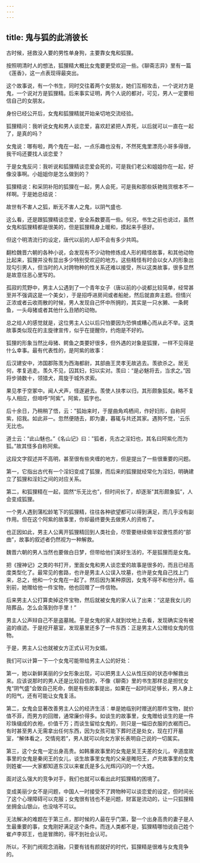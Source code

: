 ```yaml
---
---
---
```

title: 鬼与狐的此消彼长
---




古时候，拯救没人要的男性单身狗，主要靠女鬼和狐狸。

按照明清时人的想法，狐狸精大概比女鬼要更受欢迎一些。《聊斋志异》里有一篇《莲香》，这一点表现得最突出。

这个故事说，有一个书生，同时交往着两个女朋友，她们互相攻击，一个说对方是鬼，一个说对方是狐狸精。后来事实证明，两个人说的都对，可见，男人一定要相信自己的女朋友。

身份已经公开后，女鬼和狐狸精就开始亲切地交流经验。

狐狸精问：我听说女鬼和男人谈恋爱，喜欢赶紧把人弄死，以后就可以一直在一起了，是真的吗？

女鬼说：哪有啦，两个鬼在一起，一点乐趣也没有，不然死鬼里漂亮小哥多得很，我干吗还要找人谈恋爱？

于是女鬼反问：我听说和狐狸精谈恋爱会死的，可是我们老公和姐姐你在一起，好像没事啊。小姐姐你是怎么做到的？

狐狸精说：和采阴补阳的狐狸在一起，男人会死，可是我和那些妖艳贱货根本不一样啊。于是她总结说：

故世有不害人之狐，断无不害人之鬼，以阴气盛也.

这么看，还是跟狐狸精谈恋爱，安全系数要高一些。何况，书生之前也说过，虽然女鬼和狐狸精都是很美的，但是狐狸精身上暖和，摸起来手感好。

但这个明清流行的设定，唐代以前的人却不会有多少共鸣。

翻检魏晋六朝的各种小说，会发现有不少动物修炼成人形的精怪故事，和其他动物比起来，狐狸并没有显出多少特别受欢迎的地方。这些精怪有时会以女人的形象出现勾引男人，但当时的人对跨物种的性关系还难以接受，所以这类故事，很多显然是故意往恶心里写的。

孤寂的荒野中，男主人公遇到了一个青年女子（唐以前的小说都比较简单，经常甚至并不强调这是一个美女），于是招呼进房间或者船舱，然后就直奔主题。但情兴正浓或者云收雨散的时候，男人发现自己怀中所拥的，其实是一只水獭、一条鳄鱼，一头母猪或者其他什么丑陋的动物。

总之给人的感觉就是，这位男主人公以后只怕要因为恐惧或糟心而从此不举。这类故事类似现在的主旋律宣传，似乎在提醒你，约炮是不好的。

狐狸的形象当然比母猪、鳄鱼之类要好很多，但外遇的对象是狐狸，一样不见得是什么幸事。最有代表性的，是阿紫的故事：

后汉建安中，沛国郡陈羡为西海都尉，其部曲王灵孝无故逃去。羡欲杀之。居无何，孝复逃走。羡久不见，囚其妇，妇以实对。羡曰：“是必魅将去，当求之。”因将步骑数十，领猎犬，周旋于城外求索。

果见孝于空冢中。闻人犬声，怪遂避去。羡使人扶孝以归，其形颇象狐矣。略不复与人相应，但啼呼“阿紫”。阿紫，狐字也。

后十余日，乃稍稍了悟，云："狐始来时，于屋曲角鸡栖间，作好妇形，自称阿紫，招我。如此非一。忽然便随去，即为妻，暮辄与共还其家。遇狗不觉，'云乐无比也。

道士云：“此山魅也。”《名山记》曰："狐者，先古之淫妇也，其名曰阿紫化而为狐。”故其怪多自称阿紫。

这段文字叙述并不高明，甚至很有些夹缠的地方，但是提出了一些很重要的问题。

第一，它指出古代有一个淫妇变成了狐狸，而后来的狐狸就经常化为淫妇，明确建立了狐狸和淫妇之间的对应关系。

第二，和狐狸精在一起，固然“乐无比也”，但时间长了，却逐渐"其形颇象狐”，人会变成狐狸。

一个男人遇到蒲松龄笔下的狐狸精，往往各种欲望都可以得到满足，而几乎没有副作用。但在这个阿紫的故事里，你却最终要失去做男人的资格了。

也正因如此，男主人公离开狐狸精回到人类社会，尽管要继续做半奴隶性质的“部曲”，故事的叙述者仍然视为一种解救。

魏晋六朝的男人当然也要做白日梦，但带给他们美好生活的，不是狐狸而是女鬼。

把《搜神记》之类的书打开，里面女鬼和男人谈恋爱的故事是很多的，而且已经高度类型化了。最常见的套路，也许是男主人公误入坟墓，也许是女鬼自己找上门来，总之，他和一个女鬼在一起了。然后因为某种原因，女鬼不得不和他分开。临别前，她赠给他一件宝物，他也回赠了一件信物。

后来男主人公打算卖掉这件宝物，然后就被女鬼的家人认了出来：“这是我女儿的陪葬品，怎么会落到你手里！”

男主人公声辩自己不是盗墓贼。于是女鬼的家人就到坟地上去看，发现确实没有被盗的痕迹。于是挖开墓室，发现墓里还多了一件东西：正是男主人公赠给女鬼的信物。

于是，男主人公也就被女方正式认可为女婿。

我们可以计算一下一个女鬼可能带给男主人公的好处：

第一，她以新鲜美丽的少女形象出现，可以把男主人公从性压抑的状态中解救出来。应该说那时的男人还是比较自信的，不像《聊斋》里的书生那样总是担忧女鬼“阴气盛”会致自己死命，倒是有些故事提出，如果在一起时间足够长，男人身上的阳气，还有可能让女鬼复活。

第二，女鬼会显著改善男主人公的经济生活：单是她临别时赠送的那件宝物，就价值不菲，而男方的回赠，通常廉价得多。如谈生的故事里，女鬼赠给谈生的是一件珍珠缀成的衣袍，价值千万；而谈生留给女鬼的，则只是一幅旧衣服的衣裾而已。有时甚至男人无需拿出任何东西，因为女孩可能下葬时还是处女，现在打开墓室，“解体看之，交情宛若”，男人就可以向女方家长表明自己说的一切属实。

第三，这个女鬼一定出身高贵。如韩重故事里的女鬼是吴王夫差的女儿，辛道度故事里的女鬼是秦闵王的女儿，谈生故事里女鬼的父亲是睢阳王，卢充故事里的女鬼则姓崔——大家都知道东汉以来崔氏是多么光辉闪闪的一个大姓。

面对这么强大的竞争对手，我们也就可以看出此时狐狸精的困境了。

变成美丽少女不是问题，中国人一时接受不了跨物种可以谈恋爱的设定，但时间长了这个心理障碍可以克服；女鬼很有钱也不是问题，财富是流动的，让一只狐狸精坐拥金山银山，也没啥不可以。

无法解决的难题在于第三点，那时候的人最在乎门第，娶一个出身高贵的妻子是人生最重要的事，女鬼刚好满足这个条件。而连人类都不是，狐狸精哪怕说自己姓个崔卢李郑王，也是冒牌的，得不到社会认可。

所以，不到门阀观念消融，只要有钱有颜就好的时代，狐狸精是很难与女鬼竞争的。